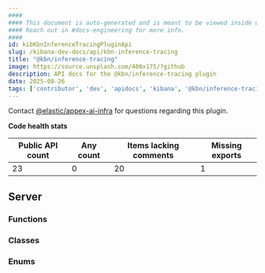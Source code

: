 ```yaml
---
####
#### This document is auto-generated and is meant to be viewed inside our experimental, new docs system.
#### Reach out in #docs-engineering for more info.
####
id: kibKbnInferenceTracingPluginApi
slug: /kibana-dev-docs/api/kbn-inference-tracing
title: "@kbn/inference-tracing"
image: https://source.unsplash.com/400x175/?github
description: API docs for the @kbn/inference-tracing plugin
date: 2025-08-26
tags: ['contributor', 'dev', 'apidocs', 'kibana', '@kbn/inference-tracing']
---
```




Contact [@elastic/appex-ai-infra](https://github.com/orgs/elastic/teams/appex-ai-infra) for questions regarding this plugin.

**Code health stats**

| Public API count  | Any count | Items lacking comments | Missing exports |
|-------------------|-----------|------------------------|-----------------|
| 23 | 0 | 20 | 1 |

## Server

### Functions
<DocDefinitionList data={kbnInferenceTracingObj.server.functions}/>

### Classes
<DocDefinitionList data={kbnInferenceTracingObj.server.classes}/>

### Enums
<DocDefinitionList data={kbnInferenceTracingObj.server.enums}/>

